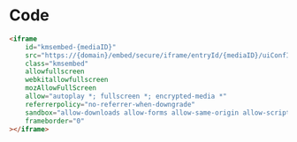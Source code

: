 
<Meta title="Kaltura Embed/iFrame Secure/Code Sample" />

# Code

```html
<iframe
	id="kmsembed-{mediaID}"
	src="https://{domain}/embed/secure/iframe/entryId/{mediaID}/uiConfId/{uiConfID}/st/0"
	class="kmsembed"
	allowfullscreen
	webkitallowfullscreen
	mozAllowFullScreen
	allow="autoplay *; fullscreen *; encrypted-media *"
	referrerpolicy="no-referrer-when-downgrade"
	sandbox="allow-downloads allow-forms allow-same-origin allow-scripts allow-top-navigation allow-pointer-lock allow-popups allow-modals allow-orientation-lock allow-popups-to-escape-sandbox allow-presentation allow-top-navigation-by-user-activation"
	frameborder="0"
></iframe>
```
